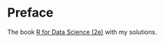 # Preface {.unnumbered}

The book [R for Data Science (2e)](https://r4ds.hadley.nz) with my solutions. 